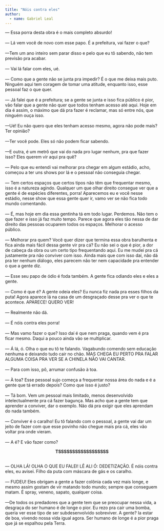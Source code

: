 ```yaml
---
title: "Nóis contra eles"
author: 
  - name: Gabriel Leal
---
```


| — Essa porra desta obra é o mais completo absurdo!
| 
| — Lá vem você de novo com esse papo. É a prefeitura, vai fazer o que?
| 
| —Tem um ano inteiro sem parar disso e pelo que eu tô sabendo, não tem previsão pra acabar.
| 
| — Vai lá falar com eles, ué.
| 
| — Como que a gente não se junta pra impedir? É o que me deixa mais puto. Ninguém aqui tem coragem de tomar uma atitude, enquanto isso, esse pessoal faz o que quer.
| 
| — Já falei que é a prefeitura; se a gente se junta e isso fica público é pior, vão falar que a gente não quer que todos tenham acesso até aqui. Hoje em dia é assim, o máximo que dá pra fazer é reclamar, mas só entre nós, que ninguém ouça isso.
| 
| —Ué! Eu não quero que eles tenham acesso mesmo, agora não pode mais? Ter opinião?
| 
| —Ter você pode. Eles só não podem ficar sabendo.
| 
| —E outra, é um metrô que vai do nada pro lugar nenhum, pra que fazer isso? Eles querem vir aqui pra quê?
| 
| — Pelo que eu entendi vai melhorar pra chegar em algum estádio, acho, começou a ter uns shows por lá e o pessoal não conseguia chegar.
| 
| — Tem certos espaços que certos tipos não têm que frequentar mesmo, isso é a natureza agindo. Qualquer um que olhar direito consegue ver que a gente é de espécies diferentes, porra! Aparecemos eu e você nesse estádio, nesse show que essa gente quer ir, vamo ver se não fica todo mundo comentando.
| 
| — É, mas hoje em dia essa gentinha tá em todo lugar. Perdemos. Não tem o que fazer e isso já faz muito tempo. Parece que agora eles tão nessa de dar direito das pessoas ocuparem todos os espaços. Melhorar o acesso público.
| 
| — Melhorar pra quem? Você quer dizer que termina essa obra barulhenta e fica ainda mais fácil dessa gente vir pra cá? Eu não sei o que é pior, a dor de cabeça da obra ou um certo tipo frequentando aqui. Eu me mudei pra cá justamente pra não conviver com isso. Ainda mais que com isso daí, não dá pra ter nenhum diálogo, eles parecem não ter nem capacidade pra entender o que a gente diz.
| 
| — Esse seu papo de ódio é foda também. A gente fica odiando eles e eles a gente.
| 
| — Como é que é? A gente odeia eles? Eu nunca fiz nada pra esses filhos da puta! Agora aparece lá na casa de um desgraçado desse pra ver o que te acontece. APARECE! QUERO VER!
| 
| — Realmente não dá.
| 
| — É nóis contra eles porra!
| 
| — Mas vamo fazer o que? Isso daí é que nem praga, quando vem é pra ficar mesmo. Daqui a pouco ainda vão se multiplicar.
| 
| — Á lá, ó. Olha o que eu tô te falando. Vagabundo comendo sem educação nenhuma e deixando tudo cair no chão. MAS CHEGA EU PERTO PRA FALAR ALGUMA COISA PRA VER SE A CHINELA NÃO VAI CANTAR.
| 
| — Para com isso, pô, arrumar confusão à toa.
| 
| — À toa? Esse pessoal sujo começa a frequentar nossa área do nada e é a gente que tá errado depois? Como que isso é justo?
| 
| — Tá bom. Vem um pessoal mais limitado, menos desenvolvido intelectualmente pra cá fazer bagunça. Mas acho que a gente tem que aprender a conviver, dar o exemplo. Não dá pra exigir que eles aprendam do nada também.
| 
| — Conviver é o caralho! Eu tô falando com o pessoal, a gente vai dar um jeito de fazer com que esse povinho não chegue mais pra cá, eles vão voltar pra onde vieram.
| 
| — A é? E vão fazer como?

<p style="text-align:center">
**TSSSSSSSSSSSSSSSSSS**
</p>

| 
| — OLHA LÁ! OLHA O QUE EU FALEI! LÊ ALI Ó: DEDETIZAÇÃO. É nóis contra eles, eu avisei. Filho da puta com máscara de gás e os caralho.
| 
| — FUDEU! Eles obrigam a gente a fazer colônia cada vez mais longe, e mesmo assim gostam de vir matando todo mundo; sempre que conseguem matam. É spray, veneno, sapato, qualquer coisa.
| 
| —De todos os predadores que a gente tem que se preocupar nessa vida, a desgraça do ser humano é de longe o pior. Eu rezo pra cair uma bomba, queria ver esse tipo de ser subdesenvolvido sobreviver. A gente? Ia estar de boa, vivendo nossa vida igual agora. Ser humano de longe é a pior praga que já se espalhou pela Terra.


